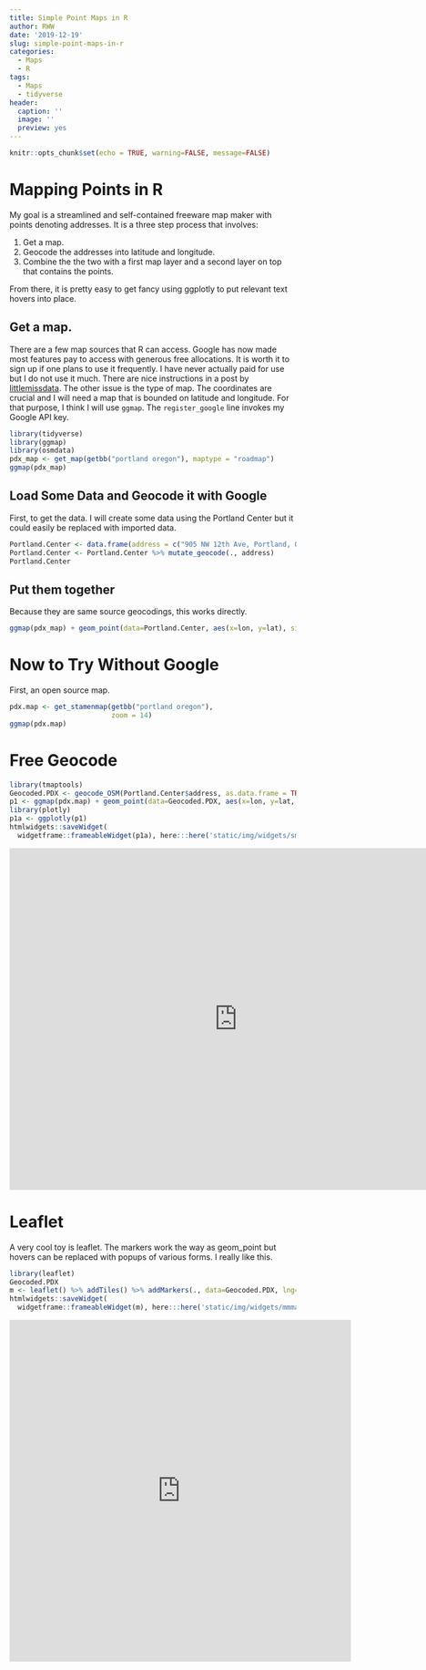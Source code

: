 ---
title: Simple Point Maps in R
author: RWW
date: '2019-12-19'
slug: simple-point-maps-in-r
categories:
  - Maps
  - R
tags:
  - Maps
  - tidyverse
header:
  caption: ''
  image: ''
  preview: yes
---

```{r setup, include=FALSE}
knitr::opts_chunk$set(echo = TRUE, warning=FALSE, message=FALSE)
```


# Mapping Points in R

My goal is a streamlined and self-contained freeware map maker with points denoting addresses.  It is a three step process that involves:  

1. Get a map.  
2. Geocode the addresses into latitude and longitude.  
3. Combine the the two with a first map layer and a second layer on top that contains the points.

From there, it is pretty easy to get fancy using ggplotly to put relevant text hovers into place.

## Get a map.

There are a few map sources that R can access.  Google has now made most features pay to access with generous free allocations.  It is worth it to sign up if one plans to use it frequently.  I have never actually paid for use but I do not use it much.  There are nice instructions in a post by [littlemissdata](https://www.littlemissdata.com/blog/maps).  The other issue is the type of map.  The coordinates are crucial and I will need a map that is bounded on latitude and longitude.  For that purpose, I think I will use `ggmap`.  The `register_google` line invokes my Google API key.


```{r}
library(tidyverse)
library(ggmap)
library(osmdata)
pdx_map <- get_map(getbb("portland oregon"), maptype = "roadmap")
ggmap(pdx_map)
```

## Load Some Data and Geocode it with Google

First, to get the data.  I will create some data using the Portland Center but it could easily be replaced with imported data.

```{r}
Portland.Center <- data.frame(address = c("905 NW 12th Ave, Portland, OR 97209"), stringsAsFactors = FALSE)
Portland.Center <- Portland.Center %>% mutate_geocode(., address)
Portland.Center
```

## Put them together

Because they are same source geocodings, this works directly.

```{r}
ggmap(pdx_map) + geom_point(data=Portland.Center, aes(x=lon, y=lat), size=3, color="magenta")
```

# Now to Try Without Google

First, an open source map.

```{r PDXMap}
pdx.map <- get_stamenmap(getbb("portland oregon"), 
                         zoom = 14)
ggmap(pdx.map)
```

# Free Geocode

```{r}
library(tmaptools)
Geocoded.PDX <- geocode_OSM(Portland.Center$address, as.data.frame = TRUE) %>% select(query, lat, lon)
p1 <- ggmap(pdx.map) + geom_point(data=Geocoded.PDX, aes(x=lon, y=lat, text=query), size=3, color="magenta")
library(plotly)
p1a <- ggplotly(p1)
htmlwidgets::saveWidget(
  widgetframe::frameableWidget(p1a), here:::here('static/img/widgets/smp1map.html'))
```

<iframe width="800" height="600" src="https://rww.science/img/widgets/smp1map.html" frameborder="0" allowfullscreen></iframe>

# Leaflet

A very cool toy is leaflet.  The markers work the way as geom_point but hovers can be replaced with popups of various forms.  I really like this.

```{r}
library(leaflet)
Geocoded.PDX
m <- leaflet() %>% addTiles() %>% addMarkers(., data=Geocoded.PDX, lng=~lon, lat=~lat, popup = ~query)
htmlwidgets::saveWidget(
  widgetframe::frameableWidget(m), here:::here('static/img/widgets/mmmap.html'))
```

<iframe width="600" height="600" src="https://rww.science/img/widgets/mmmap.html" frameborder="0" allowfullscreen></iframe>

